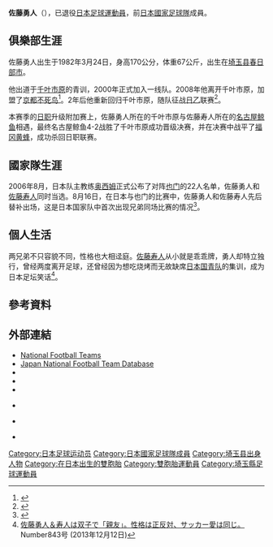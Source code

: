 {{Infobox football biography
|name=佐藤勇人<br>さとう ゆうと
|image=
|fullname=佐藤勇人
|birth_date={{Birth date and age|1982|3|12}}
|cityofbirth=[[埼玉縣|埼玉縣]][[春日部市|春日部市]]
|countryofbirth={{JPN}}
|height=1.70 m
|position=[[中场|中场]]
|currentclub=已退役
|years1=2000–2007
|clubs1=[[千葉市原|千葉市原]]
|caps1=158
|goals1=26
|years2=2008–2009
|clubs2=[[京都不死鳥|京都不死鳥]]
|caps2=62
|goals2=3
|years3=2010–2019
|clubs3=[[千葉市原|千葉市原]]
|caps3=239
|goals3=8
|nationalyears1=2006
|nationalteam1=[[日本國家足球隊|日本]]
|nationalcaps1=1
|nationalgoals1=0
| pcupdate = 2019年11月24日
| ntupdate = 2006年8月16日
}}
'''佐藤勇人'''（{{Bd|1982年|3月12日||}}），已退役[[日本|日本]][[足球|足球]][[運動員|運動員]]，前[[日本國家足球隊|日本國家足球隊]]成員。

==俱樂部生涯==
佐藤勇人出生于1982年3月24日，身高170公分，体重67公斤，出生在[[埼玉县|埼玉县]][[春日部市|春日部市]]。

他出道于[[千叶市原|千叶市原]]的青训，2000年正式加入一线队。2008年他离开千叶市原，加盟了[[京都不死鸟|京都不死鸟]]<ref>{{Cite news|title=佐藤　勇人　選手　の移籍について|newspaper=[[ジェフユナイテッド市原・千葉|ジェフユナイテッド市原・千葉]]|date=2008-01-20|url=https://www.jleague.jp/jsgoal_archive/official/detail.php?press_code=00059817|accessdate=2017-08-02|archive-date=2017-08-02|archive-url=https://web.archive.org/web/20170802210808/https://www.jleague.jp/jsgoal_archive/official/detail.php?press_code=00059817|dead-url=no}}</ref>。2年后他重新回归千叶市原，随队征战[[日乙|日乙]]联赛<ref>{{Cite press release|title=佐藤勇人選手 ジェフユナイテッド市原・千葉へ加入のお知らせ|publisher=[[京都サンガF.C.|京都サンガF.C.]]|date=2010-01-17|url=https://www.sanga-fc.jp/news/p/469/|accessdate=2020-01-22|archive-date=2021-04-14|archive-url=https://web.archive.org/web/20210414180755/http://www.sanga-fc.jp/news/p/469/}}</ref>。

本赛季的[[日职|日职]]升级附加赛上，佐藤勇人所在的千叶市原与佐藤寿人所在的[[名古屋鲸鱼|名古屋鲸鱼]]相遇，最终名古屋鲸鱼4-2战胜了千叶市原成功晋级决赛，并在决赛中战平了[[福冈黄蜂|福冈黄蜂]]，成功杀回日职联赛。

==國家隊生涯==
2006年8月，日本队主教练[[奥西姆|奥西姆]]正式公布了对阵[[也门国家足球队|也门]]的22人名单，佐藤勇人和[[佐藤寿人|佐藤寿人]]同时当选。8月16日，在日本与也门的比赛中，佐藤勇人和佐藤寿人先后替补出场，这是日本国家队中首次出现兄弟同场比赛的情况<ref name="JNFTD">{{Cite web |url=http://www.jfootball-db.com/en/players/sato_yuto.html |title=Japan National Football Team Database |accessdate=2020-04-13 |archive-date=2018-06-16 |archive-url=https://web.archive.org/web/20180616153538/http://www.jfootball-db.com/en/players/sato_yuto.html |dead-url=no }}</ref>。

==個人生活==
两兄弟不只容貌不同，性格也大相迳庭。[[佐藤寿人|佐藤寿人]]从小就是乖乖牌，勇人却特立独行，曾经两度离开足球，还曾经因为想吃烧烤而无故缺席[[日本国青队|日本国青队]]的集训，成为日本足坛笑话<ref name = shinyu>[http://number.bunshun.jp/articles/-/829360 佐藤勇人＆寿人は双子で「親友」。性格は正反対、サッカー愛は同じ。] {{Wayback|url=http://number.bunshun.jp/articles/-/829360 |date=20200305091213 }}　Number843号 (2013年12月12日)</ref>。

==參考資料==
{{Reflist}}

==外部連結==
*[http://www.national-football-teams.com/v2/player.php?id=15930 National Football Teams]{{Wayback|url=http://www.national-football-teams.com/v2/player.php?id=15930 |date=20121015161527 }}
*[https://web.archive.org/web/20130921231048/http://www.japannationalfootballteam.com/en/players/sato_yuto.html Japan National Football Team Database]
* {{J.League player}}
* {{Twitter|satoyuto_7}}
* {{Instagram|sato7yuto|YUTOSATO}}
* {{NFT player|pid=15275}} {{en icon}}
* {{TheFinalBall|111974}}
* {{Soccerway|yuto-sato/5828}} {{en icon}}

[[Category:日本足球运动员|Category:日本足球运动员]]
[[Category:日本國家足球隊成員|Category:日本國家足球隊成員]]
[[Category:埼玉县出身人物|Category:埼玉县出身人物]]
[[Category:在日本出生的雙胞胎|Category:在日本出生的雙胞胎]]
[[Category:雙胞胎運動員|Category:雙胞胎運動員]]
[[Category:埼玉縣足球運動員|Category:埼玉縣足球運動員]]